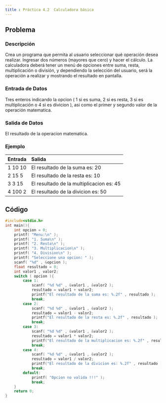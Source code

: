 ```yaml
---
title : Práctica 4.2  Calculadora básica
---
```


## Problema 

### Descripción 

Crea un programa que permita al usuario seleccionar qué operación desea realizar. Ingresar dos números (mayores que cero) y hacer el cálculo. La calculadora deberá tener un menú de opciones entre suma, resta, multiplicación o división, y dependiendo la selección del usuario, será la operación a realizar y mostrando el resultado en pantalla.

### Entrada de Datos

Tres enteros indicando la opcion ( 1 si es suma, 2 si es resta, 3 si es multiplicación o 4 si es divicion ), asi como el primer y segundo valor de la operación matematica. 

### Salida de Datos 

El resultado de la operacion matematica. 

### Ejemplo 

| Entrada | Salida |
|------|:-------|
1 10 10 | El resultado de la suma es: 20
2 15 5 | El resultado de la resta es: 10
3 3 15 | El resultado de la multiplicacion es: 45
4 100 2 | El resultado de la divicion es: 50


## Código

```c 
#include<stdio.h>
int main(){
    int opcion = 0;
    printf( "Menu:\n" );
    printf( "1. Suma\n" );
    printf( "2. Resta\n" );
    printf( "3. Multiplicacion\n" );
    printf( "4. Division\n" );
    printf( "Seleccione una opcion: " );
    scanf( "%d" , &opcion );
    float resultado = 0;
    int valor1 , valor2;
    switch ( opcion ){
        case 1:
            scanf( "%d %d" , &valor1 , &valor2 );
            resultado = valor1 + valor2;
            printf("El resultado de la suma es: %.2f" , resultado );
            break;
        case 2:
            scanf( "%d %d" , &valor1 , &valor2 );
            resultado = valor1 - valor2;
            printf("El resultado de la resta es: %.2f" , resultado );
            break;
        case 3:
            scanf( "%d %d" , &valor1 , &valor2 );
            resultado = valor1 * valor2;
            printf("El resultado de la multiplicacion es: %.2f" , resultado );
            break;
        case 4:
            scanf( "%d %d" , &valor1 , &valor2 );
            resultado = valor1 / valor2;
            printf("El resultado de la divicion es: %.2f" , resultado );
            break;
        default:
            printf( "Opcion no valida !!!" );
            break;
    }
    return 0;
}
```
